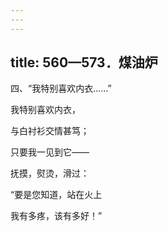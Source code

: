 ```yaml
---
---
---
```

title: 560—573．煤油炉
---



四、“我特别喜欢内衣……”


我特别喜欢内衣，

与白衬衫交情甚笃；

只要我一见到它——

抚摸，熨烫，滑过：

“要是您知道，站在火上

我有多疼，该有多好！”